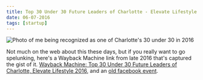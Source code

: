 ```yaml
---
title: Top 30 Under 30 Future Leaders of Charlotte - Elevate Lifestyle 2016
date: 06-07-2016
tags: [startup]
---
```


<Image
  publicId="external-references/30-under-30-2016/cover"
  alt="Photo of me being recognized as one of Charlotte's 30 under 30 in 2016"
/>

Not much on the web about this these days, but if you really want to go spelunking, here's a Wayback Machine link from late 2016 that's captured the gist of it. [Wayback Machine: Top 30 Under 30 Future Leaders of Charlotte, Elevate Lifestyle 2016](https://web.archive.org/web/20161115035530/http://elevatelifestyle.com/30-under-30-2016), and an [old facebook event](https://www.facebook.com/events/1088933411127102/).

